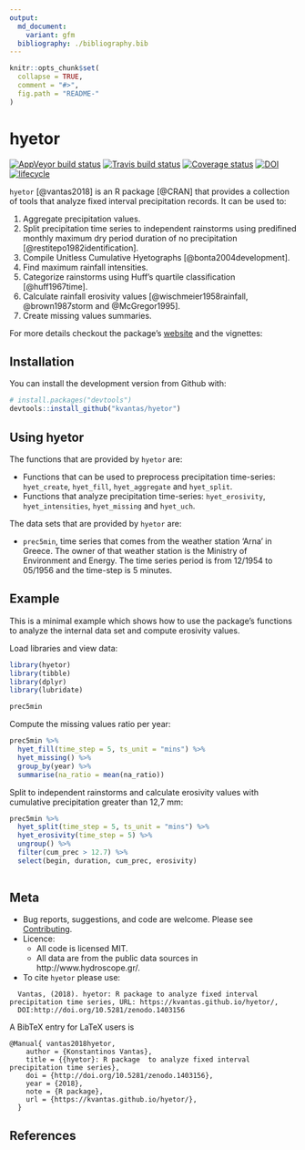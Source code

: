 ```yaml
---
output:
  md_document:
    variant: gfm
  bibliography: ./bibliography.bib
---
```


<!-- README.md is generated from README.Rmd. Please edit that file -->

```r
knitr::opts_chunk$set(
  collapse = TRUE,
  comment = "#>",
  fig.path = "README-"
)
```

# hyetor

  [![AppVeyor build status](https://ci.appveyor.com/api/projects/status/github/kvantas/hyetor?branch=master&svg=true)](https://ci.appveyor.com/project/kvantas/hyetor)
  [![Travis build status](https://travis-ci.org/kvantas/hyetor.svg?branch=master)](https://travis-ci.org/kvantas/hyetor)
  [![Coverage status](https://codecov.io/gh/kvantas/hyetor/branch/master/graph/badge.svg)](https://codecov.io/github/kvantas/hyetor?branch=master)
  [![DOI](https://zenodo.org/badge/145962234.svg)](https://zenodo.org/badge/latestdoi/145962234)
  [![lifecycle](https://img.shields.io/badge/lifecycle-experimental-orange.svg)](https://www.tidyverse.org/lifecycle/#experimental)

`hyetor` [@vantas2018] is an R  package [@CRAN] that provides a collection of tools that analyze fixed interval precipitation records. It can be used to:

 1. Aggregate precipitation values.
 2. Split precipitation time series to independent rainstorms using predifined monthly maximum dry period duration of no precipitation [@restitepo1982identification].
 3. Compile Unitless Cumulative Hyetographs [@bonta2004development].
 4. Find maximum rainfall intensities.
 5. Categorize rainstorms using Huff's quartile classification [@huff1967time].
 6. Calculate rainfall erosivity values [@wischmeier1958rainfall, @brown1987storm and @McGregor1995].
 7. Create missing values summaries.

For more details checkout the package's [ website](https://kvantas.github.io/hyetor/) and the
vignettes:

 
## Installation

You can install the development version from Github with:

```r
# install.packages("devtools")
devtools::install_github("kvantas/hyetor")
```

## Using hyetor

The functions that are provided by `hyetor` are:

* Functions that can be used to preprocess precipitation time-series: `hyet_create`, `hyet_fill`, `hyet_aggregate` and `hyet_split`.
* Functions that analyze precipitation time-series: `hyet_erosivity`, `hyet_intensities`, `hyet_missing` and `hyet_uch`.

The data sets that are provided by `hyetor` are:

* `prec5min`, time series that comes from the weather station 'Arna' in Greece. The owner of that weather station is the Ministry of Environment and Energy. The time series period is from 12/1954 to 05/1956 and the time-step is 5 minutes.

## Example

This is a minimal example which shows how to use the package's functions to analyze the internal data set and compute erosivity values.

Load libraries and view data:
```r
library(hyetor)
library(tibble)
library(dplyr)
library(lubridate)

prec5min
```

Compute the missing values ratio per year:
```r
prec5min %>%
  hyet_fill(time_step = 5, ts_unit = "mins") %>%
  hyet_missing() %>%
  group_by(year) %>%
  summarise(na_ratio = mean(na_ratio))
```

Split to independent rainstorms and calculate erosivity values with cumulative precipitation greater than 12,7 mm:

```r
prec5min %>%
  hyet_split(time_step = 5, ts_unit = "mins") %>%
  hyet_erosivity(time_step = 5) %>%
  ungroup() %>%
  filter(cum_prec > 12.7) %>%
  select(begin, duration, cum_prec, erosivity)
  
```



## Meta

* Bug reports, suggestions, and code are welcome. Please see [Contributing](/CONTRIBUTING.md).
* Licence:
    + All code is licensed MIT.
    + All data are from the public data sources in http://www.hydroscope.gr/.
* To cite `hyetor` please use:

```
  Vantas, (2018). hyetor: R package to analyze fixed interval precipitation time series, URL: https://kvantas.github.io/hyetor/,
  DOI:http://doi.org/10.5281/zenodo.1403156
```
A BibTeX entry for LaTeX users is
```
@Manual{ vantas2018hyetor,
    author = {Konstantinos Vantas},
    title = {{hyetor}: R package  to analyze fixed interval precipitation time series},
    doi = {http://doi.org/10.5281/zenodo.1403156},
    year = {2018},
    note = {R package},
    url = {https://kvantas.github.io/hyetor/},
  }
```
## References
